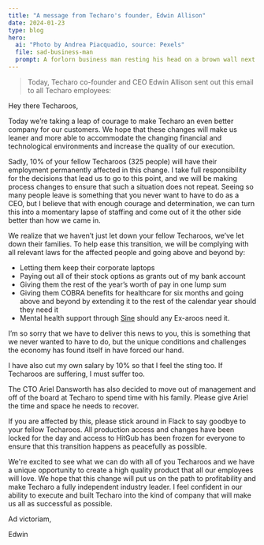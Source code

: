 ```yaml
---
title: "A message from Techaro's founder, Edwin Allison"
date: 2024-01-23
type: blog
hero:
  ai: "Photo by Andrea Piacquadio, source: Pexels"
  file: sad-business-man
  prompt: A forlorn business man resting his head on a brown wall next to a window.
---
```


<blockquote className="font-extrabold">
  Today, Techaro co-founder and CEO Edwin Allison sent out this email to all
  Techaro employees:
</blockquote>

Hey there Techaroos,

Today we’re taking a leap of courage to make Techaro an even better company for our customers. We hope that these changes will make us leaner and more able to accommodate the changing financial and technological environments and increase the quality of our execution.

Sadly, 10% of your fellow Techaroos (325 people) will have their employment permanently affected in this change. I take full responsibility for the decisions that lead us to go to this point, and we will be making process changes to ensure that such a situation does not repeat. Seeing so many people leave is something that you never want to have to do as a CEO, but I believe that with enough courage and determination, we can turn this into a momentary lapse of staffing and come out of it the other side better than how we came in.

We realize that we haven’t just let down your fellow Techaroos, we’ve let down their families. To help ease this transition, we will be complying with all relevant laws for the affected people and going above and beyond by:

- Letting them keep their corporate laptops
- Paying out all of their stock options as grants out of my bank account
- Giving them the rest of the year’s worth of pay in one lump sum
- Giving them COBRA benefits for healthcare for six months and going above and beyond by extending it to the rest of the calendar year should they need it
- Mental health support through [Sine](/blog/sine/) should any Ex-aroos need it.

I’m so sorry that we have to deliver this news to you, this is something that we never wanted to have to do, but the unique conditions and challenges the economy has found itself in have forced our hand.

I have also cut my own salary by 10% so that I feel the sting too. If Techaroos are suffering, I must suffer too.

The CTO Ariel Dansworth has also decided to move out of management and off of the board at Techaro to spend time with his family. Please give Ariel the time and space he needs to recover.

If you are affected by this, please stick around in Flack to say goodbye to your fellow Techaroos. All production access and changes have been locked for the day and access to HitGub has been frozen for everyone to ensure that this transition happens as peacefully as possible.

We're excited to see what we can do with all of you Techaroos and we have a unique opportunity to create a high quality product that all our employees will love. We hope that this change will put us on the path to profitability and make Techaro a fully independent industry leader. I feel confident in our ability to execute and built Techaro into the kind of company that will make us all as successful as possible.

Ad victoriam,

Edwin
